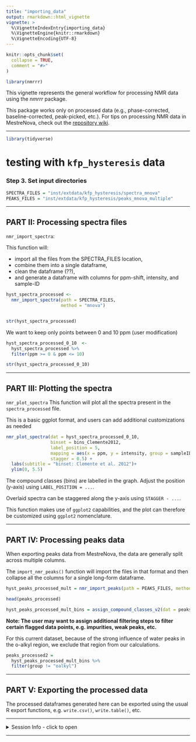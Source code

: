 ```yaml
---
title: "importing_data"
output: rmarkdown::html_vignette
vignette: >
  %\VignetteIndexEntry{importing_data}
  %\VignetteEngine{knitr::rmarkdown}
  %\VignetteEncoding{UTF-8}
---
```


```r
knitr::opts_chunk$set(
  collapse = TRUE,
  comment = "#>"
)
```

```r
library(nmrrr)
```



This vignette represents the general workflow for processing NMR data using the *nmrrr* package. 

This package works only on processed data (e.g., phase-corrected, baseline-corrected, peak-picked, etc.). 
For tips on processing NMR data in MestreNova, check out the [repository wiki](https://github.com/kaizadp/nmrrr/wiki).

---

```r
library(tidyverse)
```


# testing with `kfp_hysteresis` data 



### Step 3. Set input directories

```r
SPECTRA_FILES = "inst/extdata/kfp_hysteresis/spectra_mnova"
PEAKS_FILES = "inst/extdata/kfp_hysteresis/peaks_mnova_multiple"
```

---

## PART II: Processing spectra files


`nmr_import_spectra`: 

This function will:

- import all the files from the SPECTRA_FILES location, 
- combine them into a single dataframe,
- clean the dataframe (??),
- and generate a dataframe with columns for ppm-shift, intensity, and sample-ID


```r
hyst_spectra_processed <- 
  nmr_import_spectra(path = SPECTRA_FILES,
                     method = "mnova") 


str(hyst_spectra_processed)
```


We want to keep only points between 0 and 10 ppm (user modification)
```r
hyst_spectra_processed_0_10  <-  
  hyst_spectra_processed %>%
  filter(ppm >= 0 & ppm <= 10)

str(hyst_spectra_processed_0_10)
```


---

## PART III: Plotting the spectra


`nmr_plot_spectra`
This function will plot all the spectra present in the `spectra_processed` file.

This is a basic ggplot format, and users can add additional customizations as needed

```r
nmr_plot_spectra(dat = hyst_spectra_processed_0_10,
                 binset = bins_Clemente2012,
                 label_position = 5,
                 mapping = aes(x = ppm, y = intensity, group = sampleID, color = sampleID),
                 stagger = 0.5) +
  labs(subtitle = "binset: Clemente et al. 2012")+
  ylim(0, 5.5)
```


The compound classes (bins) are labelled in the graph. Adjust the position (y-axis) using `LABEL_POSITION = ...`.

Overlaid spectra can be staggered along the y-axis using `STAGGER - ...`.

This function makes use of `ggplot2` capabilities, and the plot can therefore be customized using `ggplot2` nomenclature.

---


## PART IV: Processing peaks data

When exporting peaks data from MestreNova, the data are generally split across multiple columns.

The `import_nmr_peaks()` function will import the files in that format and then collapse all the columns for a single long-form dataframe.

```r
hyst_peaks_processed_mult = nmr_import_peaks(path = PEAKS_FILES, method = "multiple columns")

head(peaks_processed)

```

```r
hyst_peaks_processed_mult_bins = assign_compound_classes_v2(dat = peaks_processed_mult, BINSET = "Clemente")

```


**Note: The user may want to assign additional filtering steps to filter certain flagged data points, e.g. impurities, weak peaks, etc. ** 

For this current dataset, because of the strong influence of water peaks in the o-alkyl region, we exclude that region from our calculations.

```r
peaks_processed2 = 
  hyst_peaks_processed_mult_bins %>% 
  filter(group != "oalkyl")
```


---

## PART V: Exporting the processed data

The processed dataframes generated here can be exported using the usual R export functions, e.g. `write.csv()`, `write.table()`, etc.  


---

<details>
<summary>Session Info - click to open</summary>

Date run: `r Sys.Date()`


```r
sessionInfo()
```

</details>

---
